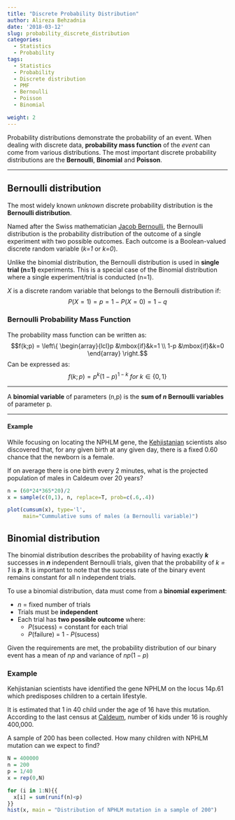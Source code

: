 ```yaml
---
title: "Discrete Probability Distribution"
author: Alireza Behzadnia
date: '2018-03-12'
slug: probability_discrete_distribution
categories:
  - Statistics
  - Probability
tags:
  - Statistics
  - Probability
  - Discrete distribution
  - PMF
  - Bernoulli
  - Poisson
  - Binomial

weight: 2
---
```


Probability distributions demonstrate the probability of an event. When dealing with discrete data, **probability mass function** of the *event* can come from various distributions. The most important discrete probability distributions are the **Bernoulli**, **Binomial** and **Poisson**.

<!--more-->

***
## Bernoulli distribution
The most widely known _unknown_ discrete probability distribution is the **Bernoulli distribution**.

Named after the Swiss mathematician [Jacob Bernoulli](https://en.wikipedia.org/wiki/Jacob_Bernoulli), the Bernoulli distribution is the probability distribution of the outcome of a single experiment with two possible outcomes. Each outcome is a Boolean-valued discrete random variable (*k=1* or *k=0*).

Unlike the binomial distribution, the Bernoulli distribution is used in **single trial (n=1)** experiments. This is a special case of the Binomial distribution where a single experiment/trial is conducted (n=1).

$X$ is a discrete random variable that belongs to the Bernoulli distribution if:
$$ P(X=1) = p = 1 - P(X = 0) = 1 - q $$

### Bernoulli Probability Mass Function
The probability mass function can be written as:
$$f(k;p) = \left\{ \begin{array}{lcl}p &\mbox{if}&k=1 \\ 1-p &\mbox{if}&k=0 \end{array} \right.$$
Can be expressed as:
$$f(k;p) = p^k(1-p)^{1-k} ~for~k\in \{0,1\}  $$



***
A **binomial variable** of parameters (n,p) is the **sum of $n$ Bernoulli variables** of parameter p.

***

#### Example
While focusing on locating the NPHLM gene, the [Kehjistanian](http://diablo.wikia.com/wiki/Kehjistan) scientists also discovered that, for any given birth at any given day, there is a fixed 0.60 chance that the newborn is a female.

If on average there is one birth every 2 minutes, what is the projected population of males in Caldeum over 20 years?
```r
n = (60*24*365*20)/2
x = sample(c(0,1), n, replace=T, prob=c(.6,.4))
```

```r
plot(cumsum(x), type='l',
     main="Cummulative sums of males (a Bernoulli variable)")
```

## Binomial distribution

The binomial distribution describes the probability of having exactly ___k___ successes in ___n___ independent Bernoulli trials, given that the probability of _k = 1_ is ___p___. It is important to note that the success rate of the binary event remains constant for all n independent trials.

To use a binomial distribution, data must come from a **binomial experiment**:

- $n$ = fixed number of trials
- Trials must be **independent**
- Each trial has **two possible outcome** where:
    - *P*(sucess) = constant for each trial
    - *P*(failure) = 1 - *P*(sucess)

Given the requirements are met, the probability distribution of our binary event has a mean of $np$ and variance of $np(1-p)$

### Example
Kehjistanian scientists have identified the gene NPHLM on the locus 14p.61 which predisposes children to a certain lifestyle.

It is estimated that 1 in 40 child under the age of 16 have this mutation. According to the last census at [Caldeum](http://diablo.wikia.com/wiki/Caldeum), number of kids under 16 is roughly 400,000.

A sample of 200 has been collected. How many children with NPHLM mutation can we expect to find?

```r
N = 400000
n = 200
p = 1/40
x = rep(0,N)
```

```r
for (i in 1:N){{
  x[i] = sum(runif(n)<p)
}}
hist(x, main = "Distribution of NPHLM mutation in a sample of 200")
```

